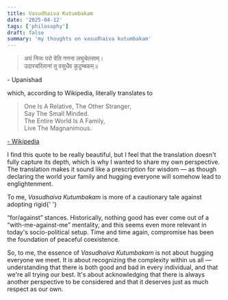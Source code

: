 ```yaml
---
title: Vasudhaiva Kutumbakam
date: '2025-04-12'
tags: ['philosophy']
draft: false
summary: 'my thoughts on vasudhaiva kutumbakam'
---
```


> अयं निजः परो वेति गणना लघुचेतसाम्। <br/>
> उदारचरितानां तु वसुधैव कुटुम्बकम्॥

<AuthorNote>- Upanishad</AuthorNote>

which, according to Wikipedia, literally translates to

> One Is A Relative, The Other Stranger,<br />
> Say The Small Minded.<br />
> The Entire World Is A Family,<br />
> Live The Magnanimous.

<AuthorNote>[- Wikipedia](https://en.wikipedia.org/wiki/Vasudhaiva_Kutumbakam)</AuthorNote>

I find this quote to be really beautiful, but I feel that the translation doesn't fully
capture its depth, which is why I wanted to share my own perspective. The translation makes
it sound like a prescription for wisdom &mdash; as though declaring the world your family
and hugging everyone will somehow lead to englightenment.

To me, <i>Vasudhaiva Kutumbakam</i> is more of a cautionary tale against adopting rigid{' '}

<q>for/against</q> stances. Historically, nothing good has ever come out of a
<q>with-me-against-me</q> mentality, and this seems even more relevant in today's socio-political
setup. Time and time again, compromise has been the foundation of peaceful coexistence.

So, to me, the essence of <i>Vasudhaiva Kutumbakam</i> is not about hugging everyone we
meet. It is about recognizing the complexity within us all &mdash; understanding that there
is both good and bad in every individual, and that we're all trying our best. It's about
acknowledging that there is always another perspective to be considered and that it deserves
just as much respect as our own.
